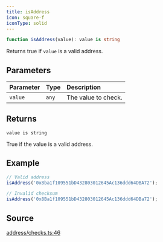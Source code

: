 ```yaml
---
title: isAddress
icon: square-f
iconType: solid
---
```


```ts
function isAddress(value): value is string
```

Returns true if `value` is a valid address.

## Parameters

| Parameter | Type | Description |
| :------ | :------ | :------ |
| `value` | `any` | The value to check. |

## Returns

`value is string`

True if the value is a valid address.

## Example

```js
// Valid address
isAddress('0x8ba1f109551bD432803012645Ac136ddd64DBA72');

// Invalid checksum
isAddress('0x8Ba1f109551bD432803012645Ac136ddd64DBa72');
```

## Source

[address/checks.ts:46](https://github.com/dominant-strategies/quais.js/blob/c917e0989e665998ec2ac2eca2d080b032686e60/src/address/checks.ts#L46)
